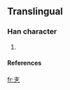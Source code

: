==Translingual==

===Han character===
{{Han char|rn=5|rad=乙|as=03|sn=4|four=|canj=土弓 (GN)}}

# {{defn|Han}}

====References====
{{Han ref|kx=0084.071|dkj=|dj=|hdz=|uh=340A|ud=13322|bh=|bd=}}



[[fr:㐊]]